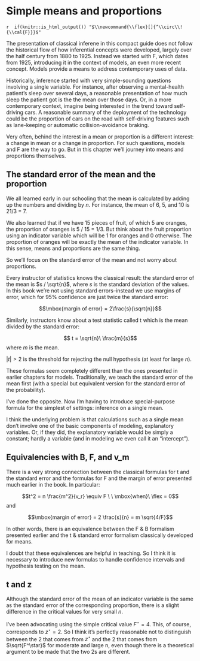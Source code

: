 # Simple means and proportions


`r  if(knitr::is_html_output()) "$\\newcommand{\\flex}[]{^\\circ\\!{\\cal{F}}}$"`

The presentation  of classical inferene in this compact guide does not  follow the historical flow of how inferential concepts were developed, largely over  the half century from 1880 to 1925. Instead we started  with F, which dates from 1925, introducing it in the context of models, an even more recent concept. Models provide a means to address contemporary uses of data.

Historically, inference started with very simple-sounding questions involving a single variable. For instance, after observing a mental-health patient's sleep over several days, a reasonable presentation of how much sleep the patient got is the the mean over those days. Or, in a more contemporary context, imagine being interested in the trend toward self-driving cars. A reasonable summary of the deployment of the technology could be the  proportion  of cars on  the road with self-driving features such as lane-keeping or automatic collision-avoidance braking.

Very often, behind the interest in a mean or proportion is a different interest: a change in mean or a change in proportion. For such questions, models and F are the way to go. But in this chapter we'll journey into means and proportions themselves.

## The standard error of the mean and the proportion

We all learned early in our schooling that the mean is calculated by adding up the numbers and dividing by $n$. For instance, the mean of 6, 5, and 10 is 21/3 = 7.

We also learned that if we have 15 pieces of fruit, of which 5 are oranges, the proportion of oranges is 5 / 15 = 1/3. But think about the fruit proportion using an indicator variable which will be 1 for oranges and 0 otherwise. The proportion of oranges will be exactly the mean of the indicator variable. In this sense, means and proportions are the same thing.

So we'll focus on the standard error of the mean and not worry about proportions.

Every instructor of statistics knows the classical result: the standard error of the mean is $s / \sqrt{n}$, where $s$ is the standard deviation of the values. In this book we're not using  standard errors--instead we use margins of error, which for 95% confidence are just twice the standard error:

$$\mbox{margin of error} = 2\frac{s}{\sqrt{n}}$$

Similarly, instructors know about a test statistic called t which is the mean divided by the standard error:

$$ t = \sqrt{n}\ \frac{m}{s}$$ 
where $m$ is the mean.

$|t| > 2$ is the threshold for rejecting the null hypothesis (at least for large $n$).

These formulas seem completely different than the ones presented in earlier chapters for models. Traditionally, we teach the standard error of the mean first (with a special but equivalent version for the standard error of the probability).

I've done the opposite. Now I'm having to introduce special-purpose formula for the simplest of settings: inference on a single mean.

I think the underlying problem is that calculations such as a single mean don't involve one of the basic components of modeling, explanatory variables. Or, if they did, the explanatory variable would be simply a constant; hardly a variable (and in modeling we even call it an "intercept").

## Equivalencies with B, F, and v_m

There is a very strong connection between the classical formulas for t and the standard error and the formulas for F and the margin of error presented much earlier in the book. In particular:

$$t^2 = n \frac{m^2}{v_r} \equiv F \ \ \mbox{when}\ \flex = 0$$
and 

$$\mbox{margin of error} = 2 \frac{s}{n} = m \sqrt{4/F}$$

In other words, there is an equivalence between the F & B formalism presented earlier and the t & standard error formalism classically developed for means.

I doubt that these equivalences are helpful in teaching. So I think it is necessary to introduce new formulas to handle confidence intervals and hypothesis testing on the mean.

## t and z

Although the standard error of the mean of an indicator variable is the same  as the standard error of the corresponding  proportion, there is a slight difference in the critical values for very small $n$. 

I've been advocating using the simple critical value $F^\star =  4$. This, of course, corresponds to  $z^\star =  2$. So I think it's perfectly reasonable not  to  distinguish between  the  2  that comes from  $z^\star$ and the 2 that comes from $\sqrt{F^\star}$ for moderate and large n, even though there is a theoretical argument  to be made that the two 2s are different.
